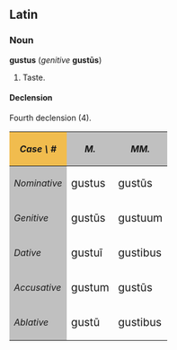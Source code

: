 ==Latin==
===Noun===
'''gustus''' (''genitive'' '''gust&#363;s''')
# Taste.

====Declension====
Fourth declension (4).

{| cellpadding="5" border="1"
!style="background:#F1BC4E;"| ''Case \ #''
!style="background:#C0C0C0;"| ''M.''
!style="background:#C0C0C0;"| ''MM.''
|-
!style="background:#C0C0C0;"| ''Nominative''
| <big> gustus
| <big> gust&#363;s
|-
!style="background:#C0C0C0;"| ''Genitive''
| <big> gust&#363;s
| <big> gustuum
|-
!style="background:#C0C0C0;"| ''Dative''
| <big> gustu&#299;
| <big> gustibus
|-
!style="background:#C0C0C0;"| ''Accusative''
| <big> gustum
| <big> gust&#363;s
|-
!style="background:#C0C0C0;"| ''Ablative''
| <big> gust&#363;
| <big> gustibus
|}